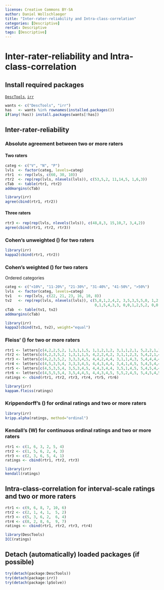---
license: Creative Commons BY-SA
author: Daniel Wollschlaeger
title: "Inter-rater-reliability and Intra-class-correlation"
categories: [Descriptive]
rerCat: Descriptive
tags: [Descriptive]
---

Inter-rater-reliability and Intra-class-correlation
=========================

Install required packages
-------------------------

[`DescTools`](http://cran.r-project.org/package=psych), [`irr`](http://cran.r-project.org/package=irr)

```{r}
wants <- c("DescTools", "irr")
has   <- wants %in% rownames(installed.packages())
if(any(!has)) install.packages(wants[!has])
```

Inter-rater-reliability
-------------------------

### Absolute agreement between two or more raters

#### Two raters

```{r}
categ <- c("V", "N", "P")
lvls  <- factor(categ, levels=categ)
rtr1  <- rep(lvls, c(60, 30, 10))
rtr2  <- rep(rep(lvls, nlevels(lvls)), c(53,5,2, 11,14,5, 1,6,3))
cTab  <- table(rtr1, rtr2)
addmargins(cTab)
```

```{r}
library(irr)
agree(cbind(rtr1, rtr2))
```

#### Three raters

```{r}
rtr3 <- rep(rep(lvls, nlevels(lvls)), c(48,8,3, 15,10,7, 3,4,2))
agree(cbind(rtr1, rtr2, rtr3))
```

### Cohen's unweighted \(\kappa\) for two raters

```{r}
library(irr)
kappa2(cbind(rtr1, rtr2))
```

### Cohen's weighted \(\kappa\) for two raters

Ordered categories

```{r}
categ <- c("<10%", "11-20%", "21-30%", "31-40%", "41-50%", ">50%")
lvls  <- factor(categ, levels=categ)
tv1   <- rep(lvls, c(22, 21, 23, 16, 10, 8))
tv2   <- rep(rep(lvls, nlevels(lvls)), c(5,8,1,2,4,2, 3,5,3,5,5,0, 1,2,6,11,2,1,
                                         0,1,5,4,3,3, 0,0,1,2,5,2, 0,0,1, 2,1,4))
cTab  <- table(tv1, tv2)
addmargins(cTab)
```

```{r}
library(irr)
kappa2(cbind(tv1, tv2), weight="equal")
```

### Fleiss' \(\kappa\) for two or more raters

```{r}
rtr1 <- letters[c(4,2,2,5,2, 1,3,1,1,5, 1,1,2,1,2, 3,1,1,2,1, 5,2,2,1,1, 2,1,2,1,5)]
rtr2 <- letters[c(4,2,3,5,2, 1,3,1,1,5, 4,2,2,4,2, 3,1,1,2,3, 5,4,2,1,4, 2,1,2,3,5)]
rtr3 <- letters[c(4,2,3,5,2, 3,3,3,4,5, 4,4,2,4,4, 3,1,1,4,3, 5,4,4,4,4, 2,1,4,3,5)]
rtr4 <- letters[c(4,5,3,5,4, 3,3,3,4,5, 4,4,3,4,4, 3,4,1,4,5, 5,4,5,4,4, 2,1,4,3,5)]
rtr5 <- letters[c(4,5,3,5,4, 3,5,3,4,5, 4,4,3,4,4, 3,5,1,4,5, 5,4,5,4,4, 2,5,4,3,5)]
rtr6 <- letters[c(4,5,5,5,4, 3,5,4,4,5, 4,4,3,4,5, 5,5,2,4,5, 5,4,5,4,5, 4,5,4,3,5)]
ratings <- cbind(rtr1, rtr2, rtr3, rtr4, rtr5, rtr6)
```

```{r}
library(irr)
kappam.fleiss(ratings)
```

### Krippendorff's \(\alpha\) for ordinal ratings and two or more raters

```{r}
library(irr)
kripp.alpha(ratings, method="ordinal")
```

### Kendall's \(W\) for continuous ordinal ratings and two or more raters

```{r}
rtr1 <- c(1, 6, 3, 2, 5, 4)
rtr2 <- c(1, 5, 6, 2, 4, 3)
rtr3 <- c(2, 3, 6, 5, 4, 1)
ratings <- cbind(rtr1, rtr2, rtr3)
```

```{r}
library(irr)
kendall(ratings)
```

Intra-class-correlation for interval-scale ratings and two or more raters
-------------------------

```{r}
rtr1 <- c(9, 6, 8, 7, 10, 6)
rtr2 <- c(2, 1, 4, 1,  5, 2)
rtr3 <- c(5, 3, 6, 2,  6, 4)
rtr4 <- c(8, 2, 8, 6,  9, 7)
ratings <- cbind(rtr1, rtr2, rtr3, rtr4)
```

```{r}
library(DescTools)
ICC(ratings)
```

Detach (automatically) loaded packages (if possible)
-------------------------

```{r}
try(detach(package:DescTools))
try(detach(package:irr))
try(detach(package:lpSolve))
```
